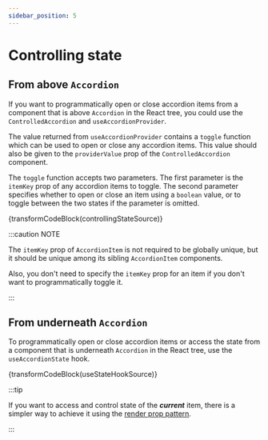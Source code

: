 ```yaml
---
sidebar_position: 5
---
```



# Controlling state

## From above `Accordion`

If you want to programmatically open or close accordion items from a component that
is above `Accordion` in the React tree, you could use the `ControlledAccordion` and `useAccordionProvider`.

The value returned from `useAccordionProvider` contains a `toggle` function which
can be used to open or close any accordion items. This value should also be given
to the `providerValue` prop of the `ControlledAccordion` component.

The `toggle` function accepts two parameters.
The first parameter is the `itemKey` prop of any accordion items to toggle.
The second parameter specifies whether to open or close an item using a `boolean` value,
or to toggle between the two states if the parameter is omitted.

<ControllingState />

<CodeBlock language="jsx">
  {transformCodeBlock(controllingStateSource)}
</CodeBlock>

:::caution NOTE

The `itemKey` prop of `AccordionItem` is not required to be globally unique,
but it should be unique among its sibling `AccordionItem` components.

Also, you don't need to specify the `itemKey` prop for an item if you don't
want to programmatically toggle it.

:::

## From underneath `Accordion`

To programmatically open or close accordion items or access the state from a component that
is underneath `Accordion` in the React tree, use the `useAccordionState` hook.

<UseStateHook />

<CodeBlock language="jsx">
  {transformCodeBlock(useStateHookSource)}
</CodeBlock>

:::tip

If you want to access and control state of the _**current**_ item, there is a simpler way
to achieve it using the [render prop pattern](./accessing-state).

:::
